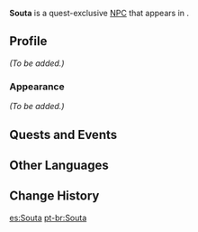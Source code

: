 {{Meta
|missing_NPC_profile  = yes
}}
{{Character Infobox
|type             = Quest NPC
|image            = NPC Souta.png
|region           = Inazuma
|location         = Inazuma
|affiliation      = 
|voiceEN          = 
|voiceCN          = 
|voiceJP          = 
}}
'''Souta''' is a quest-exclusive [[NPC]] that appears in {{Quest|Gang Bylaws}}.

==Profile==
<!--detailed story/lore information goes here-->
''(To be added.)''

===Appearance===
''(To be added.)''

==Quests and Events==
{{Quests and Events}}

==Other Languages==
{{Other Languages
|default_hidden = 1
|en      = Souta
|zhs     = 奏太
|zhs_rm  = Zòutài
|zht     = 奏太
|zht_rm  = Zòutài
|ja      = 奏太
|ja_rm   = Souta
|ko      = 소타
|es      = Souta
|fr      = Souta
|ru      = Сота
|th      = Souta
|vi      = Souta
|de      = Souta
|id      = Souta
|pt      = Souta
|tr      = Souta
|it      = Souta
}}

==Change History==
{{Change History|2.7}}
<!--
==References==
{{Reflist}}
-->

[[es:Souta]]
[[pt-br:Souta]]
